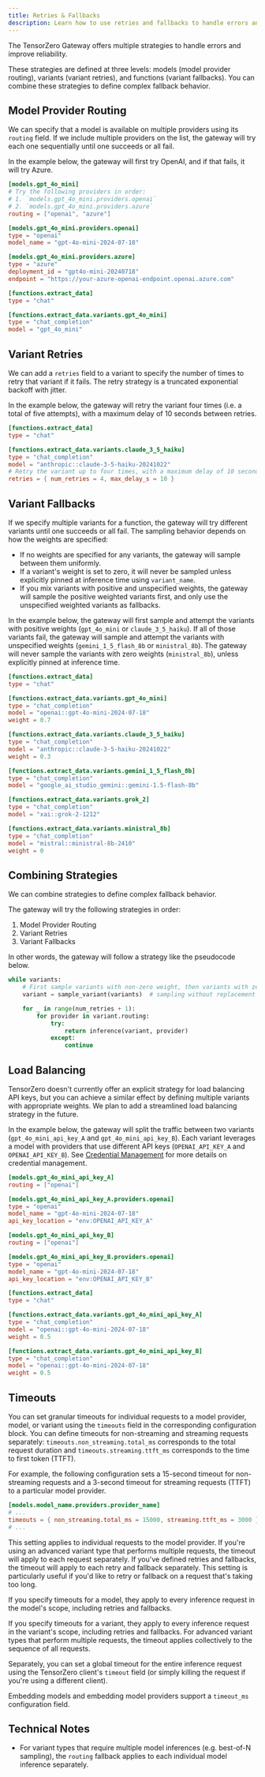 ```yaml
---
title: Retries & Fallbacks
description: Learn how to use retries and fallbacks to handle errors and improve reliability with TensorZero.
---
```


The TensorZero Gateway offers multiple strategies to handle errors and improve reliability.

These strategies are defined at three levels: models (model provider routing), variants (variant retries), and functions (variant fallbacks).
You can combine these strategies to define complex fallback behavior.

## Model Provider Routing

We can specify that a model is available on multiple providers using its `routing` field.
If we include multiple providers on the list, the gateway will try each one sequentially until one succeeds or all fail.

In the example below, the gateway will first try OpenAI, and if that fails, it will try Azure.

```toml
[models.gpt_4o_mini]
# Try the following providers in order:
# 1. `models.gpt_4o_mini.providers.openai`
# 2. `models.gpt_4o_mini.providers.azure`
routing = ["openai", "azure"]

[models.gpt_4o_mini.providers.openai]
type = "openai"
model_name = "gpt-4o-mini-2024-07-18"

[models.gpt_4o_mini.providers.azure]
type = "azure"
deployment_id = "gpt4o-mini-20240718"
endpoint = "https://your-azure-openai-endpoint.openai.azure.com"

[functions.extract_data]
type = "chat"

[functions.extract_data.variants.gpt_4o_mini]
type = "chat_completion"
model = "gpt_4o_mini"
```

## Variant Retries

We can add a `retries` field to a variant to specify the number of times to retry that variant if it fails.
The retry strategy is a truncated exponential backoff with jitter.

In the example below, the gateway will retry the variant four times (i.e. a total of five attempts), with a maximum delay of 10 seconds between retries.

```toml
[functions.extract_data]
type = "chat"

[functions.extract_data.variants.claude_3_5_haiku]
type = "chat_completion"
model = "anthropic::claude-3-5-haiku-20241022"
# Retry the variant up to four times, with a maximum delay of 10 seconds between retries.
retries = { num_retries = 4, max_delay_s = 10 }
```

## Variant Fallbacks

If we specify multiple variants for a function, the gateway will try different variants until one succeeds or all fail.
The sampling behavior depends on how the weights are specified:

- If no weights are specified for any variants, the gateway will sample between them uniformly.
- If a variant's weight is set to zero, it will never be sampled unless explicitly pinned at inference time using `variant_name`.
- If you mix variants with positive and unspecified weights, the gateway will sample the positive weighted variants first, and only use the unspecified weighted variants as fallbacks.

In the example below, the gateway will first sample and attempt the variants with positive weights (`gpt_4o_mini` or `claude_3_5_haiku`).
If all of those variants fail, the gateway will sample and attempt the variants with unspecified weights (`gemini_1_5_flash_8b` or `ministral_8b`).
The gateway will never sample the variants with zero weights (`ministral_8b`), unless explicitly pinned at inference time.

```toml
[functions.extract_data]
type = "chat"

[functions.extract_data.variants.gpt_4o_mini]
type = "chat_completion"
model = "openai::gpt-4o-mini-2024-07-18"
weight = 0.7

[functions.extract_data.variants.claude_3_5_haiku]
type = "chat_completion"
model = "anthropic::claude-3-5-haiku-20241022"
weight = 0.3

[functions.extract_data.variants.gemini_1_5_flash_8b]
type = "chat_completion"
model = "google_ai_studio_gemini::gemini-1.5-flash-8b"

[functions.extract_data.variants.grok_2]
type = "chat_completion"
model = "xai::grok-2-1212"

[functions.extract_data.variants.ministral_8b]
type = "chat_completion"
model = "mistral::ministral-8b-2410"
weight = 0
```

## Combining Strategies

We can combine strategies to define complex fallback behavior.

The gateway will try the following strategies in order:

1. Model Provider Routing
2. Variant Retries
3. Variant Fallbacks

In other words, the gateway will follow a strategy like the pseudocode below.

```python
while variants:
    # First sample variants with non-zero weight, then variants with zero weight
    variant = sample_variant(variants)  # sampling without replacement

    for _ in range(num_retries + 1):
        for provider in variant.routing:
            try:
                return inference(variant, provider)
            except:
                continue
```

## Load Balancing

TensorZero doesn't currently offer an explicit strategy for load balancing API keys, but you can achieve a similar effect by defining multiple variants with appropriate weights.
We plan to add a streamlined load balancing strategy in the future.

In the example below, the gateway will split the traffic between two variants (`gpt_4o_mini_api_key_A` and `gpt_4o_mini_api_key_B`).
Each variant leverages a model with providers that use different API keys (`OPENAI_API_KEY_A` and `OPENAI_API_KEY_B`).
See [Credential Management](/gateway/guides/credential-management/) for more details on credential management.

```toml
[models.gpt_4o_mini_api_key_A]
routing = ["openai"]

[models.gpt_4o_mini_api_key_A.providers.openai]
type = "openai"
model_name = "gpt-4o-mini-2024-07-18"
api_key_location = "env:OPENAI_API_KEY_A"

[models.gpt_4o_mini_api_key_B]
routing = ["openai"]

[models.gpt_4o_mini_api_key_B.providers.openai]
type = "openai"
model_name = "gpt-4o-mini-2024-07-18"
api_key_location = "env:OPENAI_API_KEY_B"

[functions.extract_data]
type = "chat"

[functions.extract_data.variants.gpt_4o_mini_api_key_A]
type = "chat_completion"
model = "openai::gpt-4o-mini-2024-07-18"
weight = 0.5

[functions.extract_data.variants.gpt_4o_mini_api_key_B]
type = "chat_completion"
model = "openai::gpt-4o-mini-2024-07-18"
weight = 0.5
```

## Timeouts

You can set granular timeouts for individual requests to a model provider, model, or variant using the `timeouts` field in the corresponding configuration block.
You can define timeouts for non-streaming and streaming requests separately: `timeouts.non_streaming.total_ms` corresponds to the total request duration and `timeouts.streaming.ttft_ms` corresponds to the time to first token (TTFT).

For example, the following configuration sets a 15-second timeout for non-streaming requests and a 3-second timeout for streaming requests (TTFT) to a particular model provider.

```toml
[models.model_name.providers.provider_name]
# ...
timeouts = { non_streaming.total_ms = 15000, streaming.ttft_ms = 3000 }
# ...
```

This setting applies to individual requests to the model provider.
If you're using an advanced variant type that performs multiple requests, the timeout will apply to each request separately.
If you've defined retries and fallbacks, the timeout will apply to each retry and fallback separately.
This setting is particularly useful if you'd like to retry or fallback on a request that's taking too long.

If you specify timeouts for a model, they apply to every inference request in the model's scope, including retries and fallbacks.

If you specify timeouts for a variant, they apply to every inference request in the variant's scope, including retries and fallbacks.
For advanced variant types that perform multiple requests, the timeout applies collectively to the sequence of all requests.

Separately, you can set a global timeout for the entire inference request using the TensorZero client's `timeout` field (or simply killing the request if you're using a different client).

Embedding models and embedding model providers support a `timeout_ms` configuration field.

## Technical Notes

- For variant types that require multiple model inferences (e.g. best-of-N sampling), the `routing` fallback applies to each individual model inference separately.
